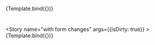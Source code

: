 
<Meta 
  title="Components/SaveAndClose" 
  component={SaveAndCloseButtonGroup}
/>

<Story name="no form changes" >
  {Template.bind({})}
</Story>

# 
<Story name="with form changes" args={{isDirty: true}} >
  {Template.bind({})}
</Story>
